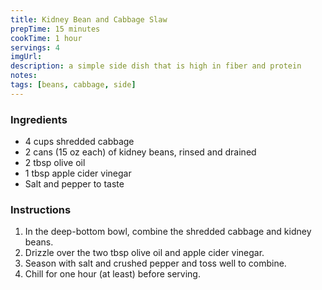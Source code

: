 ```yaml
---
title: Kidney Bean and Cabbage Slaw
prepTime: 15 minutes
cookTime: 1 hour
servings: 4
imgUrl:
description: a simple side dish that is high in fiber and protein
notes:
tags: [beans, cabbage, side]
---
```


### Ingredients

- 4 cups shredded cabbage
- 2 cans (15 oz each) of kidney beans, rinsed and drained
- 2 tbsp olive oil
- 1 tbsp apple cider vinegar
- Salt and pepper to taste

### Instructions

1. In the deep-bottom bowl, combine the shredded cabbage and kidney beans.
2. Drizzle over the two tbsp olive oil and apple cider vinegar.
3. Season with salt and crushed pepper and toss well to combine.
4. Chill for one hour (at least) before serving.
